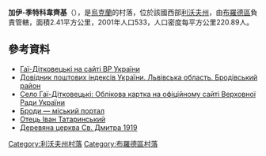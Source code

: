 {{coord|50|3|20|N|25|15|44|E|scale:100000|display=title}}

'''加伊-季特科韋齊基'''（{{lang-uk|Гаї-Дітковецькі}}），是[[烏克蘭|烏克蘭]]的村落，位於該國西部[[利沃夫州|利沃夫州]]，由[[布羅德區|布羅德區]]負責管轄，面積2.41平方公里，2001年人口533，人口密度每平方公里220.89人。

==參考資料==
*[http://w1.c1.rada.gov.ua/pls/z7502/A005?rdat1=30.01.2010&rf7571=19087 Гаї-Дітковецькі на сайті ВР України]{{dead link|date=2017年11月 |bot=InternetArchiveBot |fix-attempted=yes }}
*[http://www.uaidx.com/13/281/index Довідник поштових індексів України. Львівська область. Бродівський район]{{Wayback|url=http://www.uaidx.com/13/281/index |date=20160202002802 }}
* [http://gska2.rada.gov.ua/pls/z7502/A005?rdat1=22.08.2005&rf7571=19087 Село Гаї-Дітковецькі: Облікова картка на офіційному сайті Верховної Ради України]{{dead link|date=2017年11月 |bot=InternetArchiveBot |fix-attempted=yes }}
* [http://www.brody.lviv.ua Броди — міський портал]{{Wayback|url=http://www.brody.lviv.ua/ |date=20200803181159 }}
* [https://web.archive.org/web/20070521063843/http://www.lds.lviv.ua/modules.php?name=Ispovidnyky Отець Іван Татаринський]
* [http://decerkva.org.ua/hai-ditkovetski.html Деревяна церква Св. Дмитра 1919]{{Wayback|url=http://decerkva.org.ua/hai-ditkovetski.html |date=20161024184635 }}

{{DEFAULTSORT:Гаї-Дітковецькі}}
[[Category:利沃夫州村落|Category:利沃夫州村落]]
[[Category:布羅德區村落|Category:布羅德區村落]]


{{Lviv-geo-stub}}